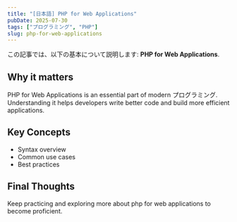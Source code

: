 ```yaml
---
title: "[日本語] PHP for Web Applications"
pubDate: 2025-07-30
tags: ["プログラミング", "PHP"]
slug: php-for-web-applications
---
```


この記事では、以下の基本について説明します: **PHP for Web Applications**.

## Why it matters

PHP for Web Applications is an essential part of modern プログラミング. Understanding it helps developers write better code and build more efficient applications.

## Key Concepts

- Syntax overview
- Common use cases
- Best practices

## Final Thoughts

Keep practicing and exploring more about php for web applications to become proficient.
